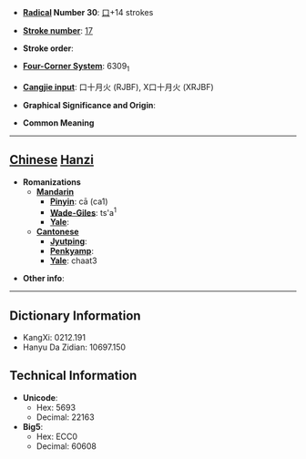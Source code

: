 * '''[[Wiktionary:Chinese radical index| Radical]] Number 30''': [[Wiktionary:Chinese radical index 口|口]]+14 strokes

* '''[[Wiktionary:Chinese total strokes index|Stroke number]]''': [[Wiktionary:Chinese total strokes index 17|17]]

* '''Stroke order''': 

* '''[[Wiktionary:Chinese four corner index|Four-Corner System]]''': 6309<sub>1</sub>

* '''[[Wiktionary:Chinese Cangjie index|Cangjie input]]''': 口十月火 (RJBF), X口十月火 (XRJBF)

* '''Graphical Significance and Origin''': 

* '''Common Meaning'''

----

== [[Chinese]] [[Hanzi]] ==

* '''Romanizations'''
** '''[[Mandarin]]'''
*** '''[[Pinyin]]''': cā (ca1)
*** '''[[Wade-Giles]]''': ts'a<sup>1</sup>
*** '''[[Yale]]''': 
** '''[[Cantonese]]'''
*** '''[[Jyutping]]''':
*** '''[[Penkyamp]]''': 
*** '''[[Yale]]''': chaat3

* '''Other info''': 

----

== Dictionary Information ==

* KangXi: 0212.191
* Hanyu Da Zidian: 10697.150

== Technical Information ==

* '''Unicode''':
** Hex: 5693
** Decimal: 22163
* '''Big5''':
** Hex: ECC0
** Decimal: 60608